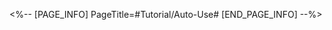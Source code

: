 <%-- [PAGE_INFO]
PageTitle=#Tutorial/Auto-Use#
[END_PAGE_INFO] --%>
{{Tutorial
|sort      = 320701
|title     = Auto-Use
|subtitle  = 
|type      = System
|about     = 
|image1    = Tutorial Auto-Use 1.png{{subst:void|<!--$UPLOAD:<<SpriteOutput/TutorialPic/TutorialPage_320701.png>-<Tutorial Auto-Use 1.png>>}}
|text1     = Consumables in Auto-Use will be automatically used at the start of each battle, and their buff effects will be maintained until their quantity is depleted.
}}